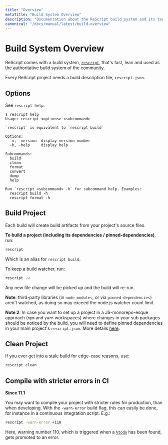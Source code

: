 ```yaml
---
title: "Overview"
metaTitle: "Build System Overview"
description: "Documentation about the ReScript build system and its toolchain"
canonical: "/docs/manual/latest/build-overview"
---
```


# Build System Overview

ReScript comes with a build system, [`rescript`](https://www.npmjs.com/package/rescript), that's fast, lean and used as the authoritative build system of the community.

Every ReScript project needs a build description file, `rescript.json`.

## Options

See `rescript help`:

```
❯ rescript help
Usage: rescript <options> <subcommand>

`rescript` is equivalent to `rescript build`

Options:
  -v, -version  display version number
  -h, -help     display help

Subcommands:
  build
  clean
  format
  convert
  dump
  help

Run `rescript <subcommand> -h` for subcommand help. Examples:
  rescript build -h
  rescript format -h
```

## Build Project

Each build will create build artifacts from your project's source files.

**To build a project (including its dependencies / pinned-dependencies)**, run:

```sh
rescript
```

Which is an alias for `rescript build`.

To keep a build watcher, run:

```sh
rescript -w
```

Any new file change will be picked up and the build will re-run.

**Note**: third-party libraries (in `node_modules`, or via `pinned-dependencies`) aren't watched, as doing so may exceed the node.js watcher count limit.

**Note 2**: In case you want to set up a project in a JS-monorepo-esque approach (`npm` and `yarn` workspaces) where changes in your sub packages should be noticed by the build, you will need to define pinned dependencies in your main project's `rescript.json`. More details [here](./build-pinned-dependencies).

## Clean Project

If you ever get into a stale build for edge-case reasons, use:

```sh
rescript clean
```

## Compile with stricter errors in CI

**Since 11.1**

You may want to compile your project with stricter rules for production, than when developing. With the `-warn-error` build flag, this can easily be done, for instance in a continuous integration script. E.g.:

```sh
rescript -warn-error +110
```

Here, warning number 110, which is triggered when a [`%todo`](/syntax-lookup#todo) has been found, gets promoted to an error.
